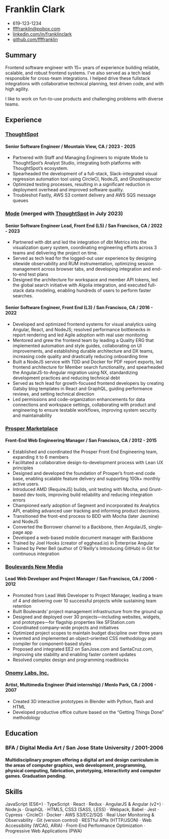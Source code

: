 # Franklin Clark
 - 619-123-1234
 - [ffffranklin@pobox.com](mailto:ffffranklin@pobox.com)
 - [linkedin.com/in/franklinclark]()
 - [github.com/ffffranklin]()

## Summary

Frontend software engineer with 15+ years of experience building reliable, scalable, and robust
frontend systems. I've also served as a tech lead responsible for cross-team integrations.
I helped drive these fullstack integrations with collaborative technical planning, test driven
code, and with high agility.

I like to work on fun-to-use products and challenging problems with diverse teams.

## Experience

### [ThoughtSpot](https://www.thoughtspot.com)
####  Senior Software Engineer / Mountain View, CA / 2023 - 2025

 - Partnered with Staff and Managing Engineers to migrate Mode to ThoughtSpot’s
Analyst Studio, integrating both platforms with ThoughtSpot’s ecosystem.
 - Spearheaded the development of a full-stack, Slack-integrated visual regression
automation tool using CircleCI, NodeJS, and GhostInspector
 - Optimized testing processes, resulting in a significant reduction in deployment
overhead and improved software quality.
 - Troubleshot Fastly, AWS S3 content delivery and AWS SQS message queues

### [Mode](https://www.mode.com) (merged with [ThoughtSpot](https://www.thoughtspot.com) in July 2023)
#### Senior Software Engineer Lead, Front End (L5) / San Francisco, CA / 2022 - 2023

 - Partnered with dbt and led the integration of dbt Metrics into the visualization
query system, coordinating engineering efforts across 3 teams and delivering
the project on time.
 - Served as tech lead for the logged-out user experience by designing sitewide
observability and RUM instrumentation, optimizing session management across
browser tabs, and developing integration and end-to-end test plans
 - Designed the architecture for workspace and member API tokens, led the global
search initiative with Algolia integration, and executed full-stack data modeling,
enabling hundreds of users to perform faster searches.

#### Senior Software Engineer, Front End (L3) / San Francisco, CA / 2016 - 2022

 - Developed and optimized frontend systems for visual analytics using Angular,
React, and NodeJS; resolved performance bottlenecks in report rendering and
led Agile adoption with real user monitoring
 - Mentored and grew the frontend team by leading a Quality ERG that implemented
automation and style guides, collaborating on UI improvements, and establishing
durable architecture and DX teams, increasing code quality and drastically
reducing onboarding time
 - Built a NodeJS service with TDD and Docker for PDF report exports, led
frontend architecture for Member search functionality, and spearheaded the
AngularJS-to-Angular migration using NX, standardizing development practices
and reducing technical debt
 - Served as tech lead for growth-focused frontend developers by creating Gatsby
blog templates in React and GraphQL, guiding performance reviews, and setting
technical direction
 - Led permissions and code-organization enhancements for data connections
and workspace settings, collaborating with product and engineering to ensure
testable workflows, improving system security and maintainability

### [Prosper Marketplace](https://www.prosper.com)
#### Front-End Web Engineering Manager / San Francisco, CA / 2012 - 2015

 - Established and coordinated the Prosper Front End Engineering team, expanding
it to 6 members
 - Facilitated a collaborative design-to-development process with Lean UX
principles
 - Designed and developed the foundation of Prosper’s front-end code base,
enabling scalable feature delivery and supporting 100k+ monthly active users.
 - Introduced AMD (RequireJS) builds, unit testing with Mocha, and Grunt-based
dev tools, improving build reliability and reducing integration errors
 - Championed early adoption of Segment and incorporated its Analytics API,
enabling advanced user tracking and informing product decisions.
 - Transitioned the front-end process to BDD with Mocha (later Jasmine) and
NodeJS
 - Converted the Borrower channel to a Backbone, then AngularJS, single-page app
 - Developed a web-based mobile document manager with Backbone
 - Trained by Joel Hooks (creator of egghead.io) in Enterprise Angular
 - Trained by Peter Bell (author of O'Reilly's Introducing GitHub) in Git for
continuous integration

### [Boulevards New Media](http://boulevards.com)
#### Lead Web Developer and Project Manager / San Francisco, CA / 2006 - 2012

 - Promoted from Lead Web Developer to Project Manager, leading a team of 4 and
delivering over 10 successful projects while sustaining team retention
 - Built Boulevards’ project management infrastructure from the ground up
 - Designed and deployed over 30 projects—including websites, widgets, and
prototypes—for flagship properties like SFStation.com
 - Coordinated company-wide projects and initiatives
 - Optimized project scopes to maintain budget discipline over three years
 - Invented and implemented an object-oriented CSS methodology and compiler
for component-based styles
 - Proposed and integrated EE2 on SanJose.com and SantaCruz.com, improving
site stability and enabling faster content updates
 - Resolved complex design and programming roadblocks

### [Onomy Labs, Inc.](http://www.onomy.com)
#### Artist, Multimedia Engineer (Paid internship) / Menlo Park, CA / 2006 - 2007

 - Created 3D interactive prototypes in Blender with Python, flash and HTML
 - Developed productive office culture based on the “Getting Things Done” methodology

## Education
### BFA / Digital Media Art / San Jose State University / 2001-2006
#### Multidisciplinary program offering a digital art and design curriculum in the areas of computer graphics, web development, programming, physical computing, fabrication, prototyping, interactivity and computer games. Graduation pending.

## Skills

JavaScript (ES6+) · TypeScript · React · Redux · AngularJS & Angular (v2+) · Node.js · GraphQL · HTML5,
CSS3 (SASS, LESS) · Webpack, Babel · Jest · Cypress · CircleCI · Docker · AWS S3/EC2/SQS · Real User Monitoring &
Observability · Git (version control) · RESTful APIs (HTTP/JSON) · Web Accessibility (WCAG, ARIA) ·
Front-End Performance Optimization · Progressive Web Applications (PWA)

